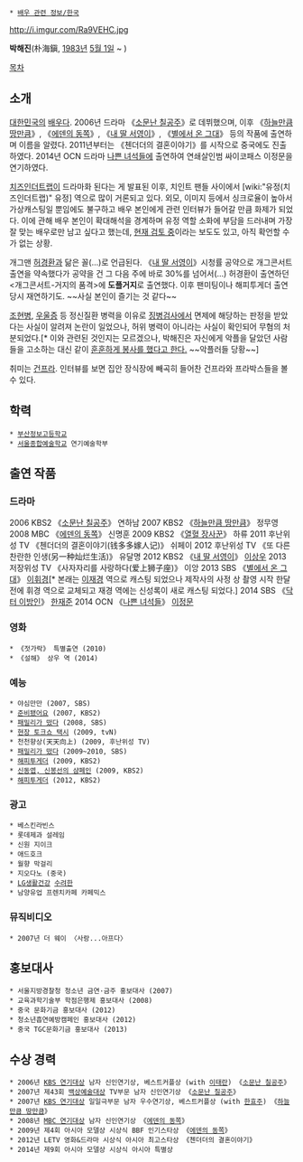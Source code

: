  * [[배우 관련 정보/한국]]

http://i.imgur.com/Ra9VEHC.jpg

'''박해진'''(朴海鎭, [[1983년]] [[5월 1일]] ~ )

[[목차]]
== 소개 ==
[[대한민국]]의 [[배우]]다. 2006년 드라마 《[[소문난 칠공주]]》로 데뷔했으며, 이후 《[[하늘만큼 땅만큼]]》, 《[[에덴의 동쪽]]》, 《[[내 딸 서영이]]》, 《[[별에서 온 그대]]》 등의 작품에 출연하며 이름을 알렸다. 2011년부터는 《첸더더의 결혼이야기》를 시작으로 중국에도 진출하였다. 2014년 OCN 드라마 [[나쁜 녀석들]]에 출연하여 연쇄살인범 싸이코패스 이정문을 연기하였다.

[[치즈인더트랩]]이 드라마화 된다는 게 발표된 이후, 치인트 팬들 사이에서 [wiki:"유정(치즈인더트랩)" 유정] 역으로 많이 거론되고 있다. 외모, 이미지 등에서 싱크로율이 높아서 가상캐스팅일 뿐임에도 불구하고 배우 본인에게 관련 인터뷰가 들어갈 만큼 화제가 되었다. 이에 관해 배우 본인이 확대해석을 경계하며 유정 역할 소화에 부담을 드러내며 가장 잘 맞는 배우로만 남고 싶다고 했는데, [http://www.sportsseoul.com/?c=v&m=n&i=151846 현재 검토 중]이라는 보도도 있고, 아직 확언할 수가 없는 상황.

개그맨 [[허경환]]과 닮은 꼴(...)로 언급된다. 《[[내 딸 서영이]]》시청률 공약으로 개그콘서트 출연을 약속했다가 공약을 건 그 다음 주에 바로 30%를 넘어서(...) 허경환이 출연하던 <개그콘서트-거지의 품격>에 '''도플거지'''로 출연했다. 이후 팬미팅이나 해피투게더 출연 당시 재연하기도. ~~사실 본인이 즐기는 것 같다~~

[[조현병]], [[우울증]] 등 정신질환 병력을 이유로 [[징병검사]]에서 면제에 해당하는 판정을 받았다는 사실이 알려져 논란이 일었으나, 허위 병력이 아니라는 사실이 확인되어 무혐의 처분되었다.[* 이와 관련된 것인지는 모르겠으나, 박해진은 자신에게 악플을 달았던 사람들을 고소하는 대신 같이 [http://news.naver.com/main/read.nhn?mode=LS2D&mid=sec&sid1=106&sid2=221&oid=213&aid=0000575624&viewType=pc 훈훈하게 봉사를 했다고 한다.] ~~악플러들 당황~~]

취미는 [[건프라]]. 인터뷰를 보면 집안 장식장에 빼곡히 들어찬 건프라와 프라박스들을 볼 수 있다.

== 학력 ==
 * [[부산정보고등학교]]
 * [[서울종합예술학교]] 연기예술학부

== 출연 작품 ==
=== 드라마 ===
2006 KBS2 《[[소문난 칠공주]]》 연하남
2007 KBS2 《[[하늘만큼 땅만큼]]》 정무영 
2008 MBC 《[[에덴의 동쪽]]》 신명훈  
2009 KBS2 《[[열혈 장사꾼]]》 하류  
2011 후난위성 TV 《첸더더의 결혼이야기(钱多多嫁人记)》 쉬페이
2012 후난위성 TV 《또 다른 찬란한 인생(另一种灿烂生活)》 유달명  
2012 KBS2 《[[내 딸 서영이]]》 [[이상우(내 딸 서영이)|이상우]]  
2013 저장위성 TV 《사자자리를 사랑하다(爱上狮子座)》 이앙  
2013 SBS 《[[별에서 온 그대]]》 [[이휘경]][* 본래는 [[이재경]] 역으로 캐스팅 되었으나 제작사의 사정 상 촬영 시작 한달 전에 휘경 역으로 교체되고 재경 역에는 신성록이 새로 캐스팅 되었다.]  
2014 SBS 《[[닥터 이방인]]》 [[한재준]]  
2014 OCN 《[[나쁜 녀석들]]》 [[이정문]]

=== 영화 ===
 * 《젓가락》 특별출연 (2010)
 * 《설해》 상우 역 (2014)

=== 예능 ===
 * 야심만만 (2007, SBS)
 * [[준비됐어요]] (2007, KBS2)
 * [[패밀리가 떴다]] (2008, SBS)
 * [[현장 토크쇼 택시]] (2009, tvN)
 * 천천향상(天天向上) (2009, 후난위성 TV)
 * [[패밀리가 떴다]] (2009~2010, SBS)
 * [[해피투게더 (텔레비전 프로그램)|해피투게더]] (2009, KBS2)
 * [[신동엽, 신봉선의 샴페인]] (2009, KBS2)
 * [[해피투게더 (텔레비전 프로그램)|해피투게더]] (2012, KBS2)
 
=== 광고 ===
 * 베스킨라빈스
 * 롯데제과 설레임
 * 신원 지이크
 * 애드호크
 * 월향 막걸리
 * 지오다노 (중국)
 * [[LG생활건강]] [[수려한]]
 * 남양유업 프렌치카페 카페믹스

=== 뮤직비디오 ===
 * 2007년 더 웨이 〈사랑...아프다〉

== 홍보대사 ==
 * 서울지방경찰청 청소년 금연·금주 홍보대사 (2007)
 * 교육과학기술부 학점은행제 홍보대사 (2008)
 * 중국 문화기금 홍보대사 (2012)
 * 청소년흡연예방캠페인 홍보대사 (2012)
 * 중국 TGC문화기금 홍보대사 (2013)

== 수상 경력 ==
 * 2006년 [[KBS 연기대상]] 남자 신인연기상, 베스트커플상 (with [[이태란]]) 《[[소문난 칠공주]]》
 * 2007년 제43회 [[백상예술대상]] TV부문 남자 신인연기상 《[[소문난 칠공주]]》
 * 2007년 [[KBS 연기대상]] 일일극부문 남자 우수연기상, 베스트커플상 (with [[한효주]]) 《[[하늘만큼 땅만큼]]》
 * 2008년 [[MBC 연기대상]] 남자 신인연기상 《[[에덴의 동쪽 (드라마)|에덴의 동쪽]]》
 * 2009년 제4회 아시아 모델상 시상식 BBF 인기스타상 《[[에덴의 동쪽 (드라마)|에덴의 동쪽]]》
 * 2012년 LETV 영화&드라마 시상식 아시아 최고스타상 《첸더더의 결혼이야기》
 * 2014년 제9회 아시아 모델상 시상식 아시아 특별상

